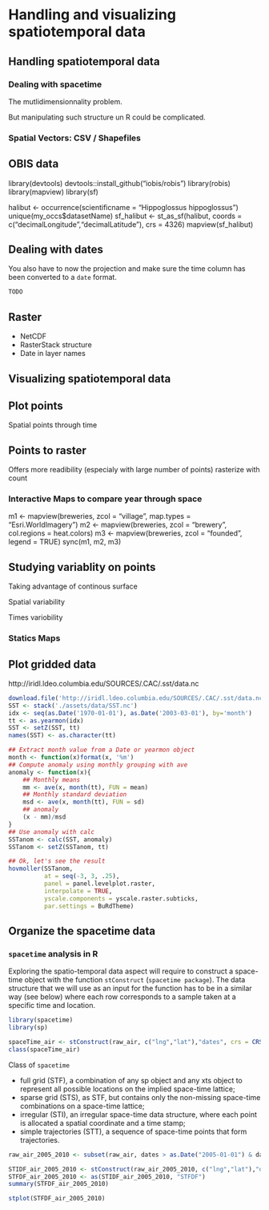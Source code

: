 # Handling and visualizing spatiotemporal data

## Handling spatiotemporal data

### Dealing with spacetime

The mutlidimensionnality problem.

But manipulating such structure un R could be complicated.

### Spatial Vectors: CSV / Shapefiles

## OBIS data 

library(devtools)
devtools::install_github("iobis/robis")
library(robis)
library(mapview)
library(sf)

halibut <- occurrence(scientificname = "Hippoglossus hippoglossus")
unique(my_occs$datasetName)
sf_halibut <- st_as_sf(halibut, coords = c("decimalLongitude","decimalLatitude"), crs = 4326)
mapview(sf_halibut)

## Dealing with dates

You also have to now the projection and make sure the time column has been converted to a `date` format.

```r
TODO
```

## Raster 

- NetCDF
- RasterStack structure
- Date in layer names

## Visualizing spatiotemporal data

## Plot points

Spatial points through time

## Points to raster

Offers more readibility (especialy with large number of points)
rasterize with count

### Interactive Maps to compare year through space

m1 <- mapview(breweries, zcol = "village", map.types = "Esri.WorldImagery")
m2 <- mapview(breweries, zcol = "brewery", col.regions = heat.colors)
m3 <- mapview(breweries, zcol = "founded", legend = TRUE)
sync(m1, m2, m3)

## Studying variablity on points

Taking advantage of continous surface 

Spatial variability


Times variobility


### Statics Maps

## Plot gridded data

http://iridl.ldeo.columbia.edu/SOURCES/.CAC/.sst/data.nc

```r
download.file('http://iridl.ldeo.columbia.edu/SOURCES/.CAC/.sst/data.nc', destfile = 'SST.nc')
SST <- stack('./assets/data/SST.nc')
idx <- seq(as.Date('1970-01-01'), as.Date('2003-03-01'), by='month')
tt <- as.yearmon(idx)
SST <- setZ(SST, tt)
names(SST) <- as.character(tt)

## Extract month value from a Date or yearmon object
month <- function(x)format(x, '%m')
## Compute anomaly using monthly grouping with ave  
anomaly <- function(x){
    ## Monthly means
    mm <- ave(x, month(tt), FUN = mean)
    ## Monthly standard deviation
    msd <- ave(x, month(tt), FUN = sd)
    ## anomaly
    (x - mm)/msd
}
## Use anomaly with calc
SSTanom <- calc(SST, anomaly)
SSTanom <- setZ(SSTanom, tt)

## Ok, let's see the result
hovmoller(SSTanom,
          at = seq(-3, 3, .25),
          panel = panel.levelplot.raster,
          interpolate = TRUE,
          yscale.components = yscale.raster.subticks,
          par.settings = BuRdTheme)
```

## Organize the spacetime data

### `spacetime` analysis in R

Exploring the spatio-temporal data aspect will require to construct a space-time object
with the function `stConstruct` (`spacetime package`). The data structure that we will use as an input
for the function has to be in a similar way (see below) where each row
corresponds to a sample taken at a specific time and location.

```r
library(spacetime)
library(sp)

spaceTime_air <- stConstruct(raw_air, c("lng","lat"),"dates", crs = CRS("+init=epsg:4326"))
class(spaceTime_air)
```

Class of `spacetime`

- full grid (STF), a combination of any sp object and any xts object to represent all
possible locations on the implied space-time lattice;
- sparse grid (STS), as STF, but contains only the non-missing space-time combinations on a space-time lattice;
- irregular (STI), an irregular space-time data structure, where each point is allocated a spatial coordinate and a time stamp;
- simple trajectories (STT), a sequence of space-time points that form trajectories.

```r
raw_air_2005_2010 <- subset(raw_air, dates > as.Date("2005-01-01") & dates < as.Date("2010-12-31"))

STIDF_air_2005_2010 <- stConstruct(raw_air_2005_2010, c("lng","lat"),"dates", crs = CRS("+init=epsg:4326"))
STFDF_air_2005_2010 <- as(STIDF_air_2005_2010, "STFDF")
summary(STFDF_air_2005_2010)

stplot(STFDF_air_2005_2010)
```





